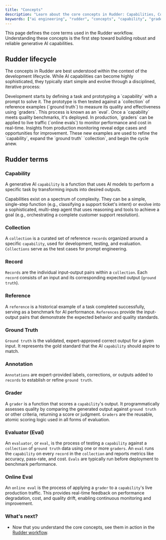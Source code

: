 ```yaml
---
title: "Concepts"
description: "Learn about the core concepts in Rudder: Capabilities, Collections, Graders, Evals, and more."
keywords: ["ai engineering", "rudder", "concepts", "capability", "grader", "eval"]
---
```


This page defines the core terms used in the Rudder workflow. Understanding these concepts is the first step toward building robust and reliable generative AI capabilities.

## Rudder lifecycle

The concepts in Rudder are best understood within the context of the development lifecycle. While AI capabilities can become highly sophisticated, they typically start simple and evolve through a disciplined, iterative process:

<Steps>
  <Step title="Prototype a capability">
    Development starts by defining a task and prototyping a `capability` with a prompt to solve it.
  </Step>
  <Step title="Evaluate with ground truth">
    The prototype is then tested against a `collection` of reference examples (`ground truth`) to measure its quality and effectiveness using `graders`. This process is known as an `eval`.
  </Step>
  <Step title="Observe in production">
    Once a `capability` meets quality benchmarks, it's deployed. In production, `graders` can be applied to live traffic (`online evals`) to monitor performance and cost in real-time.
  </Step>
  <Step title="Iterate with new insights">
    Insights from production monitoring reveal edge cases and opportunities for improvement. These new examples are used to refine the `capability`, expand the `ground truth` `collection`, and begin the cycle anew.
  </Step>
</Steps>

## Rudder terms

### Capability

A generative AI `capability` is a function that uses AI models to perform a specific task by transforming inputs into desired outputs.

Capabilities exist on a spectrum of complexity. They can be a simple, single-step function (e.g., classifying a support ticket's intent) or evolve into a sophisticated, multi-step agent that uses reasoning and tools to achieve a goal (e.g., orchestrating a complete customer support resolution).

### Collection

A `collection` is a curated set of reference `records` organized around a specific `capability`, used for development, testing, and evaluation. `Collections` serve as the test cases for prompt engineering.

### Record

`Records` are the individual input-output pairs within a `collection`. Each `record` consists of an input and its corresponding expected output (`ground truth`).

### Reference

A `reference` is a historical example of a task completed successfully, serving as a benchmark for AI performance. `References` provide the input-output pairs that demonstrate the expected behavior and quality standards.

### Ground Truth

`Ground truth` is the validated, expert-approved correct output for a given input. It represents the gold standard that the AI `capability` should aspire to match.

### Annotation

`Annotations` are expert-provided labels, corrections, or outputs added to `records` to establish or refine `ground truth`.

### Grader

A `grader` is a function that scores a `capability`'s output. It programmatically assesses quality by comparing the generated output against `ground truth` or other criteria, returning a score or judgment. `Graders` are the reusable, atomic scoring logic used in all forms of evaluation.

### Evaluator (Eval)

An `evaluator`, or `eval`, is the process of testing a `capability` against a `collection` of `ground truth` data using one or more `graders`. An `eval` runs the `capability` on every `record` in the `collection` and reports metrics like accuracy, pass-rate, and cost. `Evals` are typically run before deployment to benchmark performance.

### Online Eval

An `online eval` is the process of applying a `grader` to a `capability`'s live production traffic. This provides real-time feedback on performance degradation, cost, and quality drift, enabling continuous monitoring and improvement.

### What's next?

* Now that you understand the core concepts, see them in action in the [Rudder workflow](./TODO-rudder-workflow).